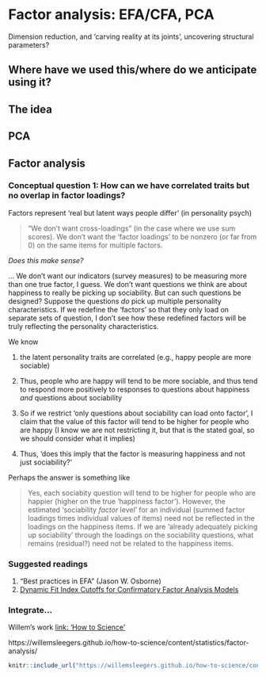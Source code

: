 #  Factor analysis: EFA/CFA, PCA {#factor-descriptive}

Dimension reduction, and 'carving reality at its joints', uncovering structural parameters?


## Where have we used this/where do we anticipate using it?

## The idea



## PCA

## Factor analysis


### Conceptual question 1:  How can we have correlated traits but no overlap in factor loadings?

Factors represent 'real but latent ways people differ' (in personality psych)

> "We don't want cross-loadings" (in the case where we use sum scores). We don't want the 'factor loadings' to be nonzero (or far from 0) on the same items for multiple factors. 

*Does this make sense?*

... We don't want our indicators (survey measures) to be measuring more than one true factor, I guess.  We don't want questions we think are about happiness to really be picking up sociability.  But can such questions be designed? Suppose the questions *do* pick up multiple personality characteristics. If we redefine the 'factors' so that they only load on separate sets of question, I don't see how these redefined factors will be truly reflecting the personality characteristics.


We know

1. the latent personality traits are correlated (e.g., happy people are more sociable)

2. Thus, people who are happy will tend to be more sociable, and thus tend to respond more positively to responses to questions about happiness *and* questions about sociability

3. So if we restrict 'only questions about sociability can load onto factor', I claim that the value of this factor will tend to be higher for people who are happy (I know we are not restricting it, but that is the stated goal, so we should consider what it implies)

4. Thus, 'does this imply that the factor is measuring happiness and not just sociability?'

Perhaps the answer is something like 

> Yes, each sociabity question will tend to be higher for people who are happier (higher on the true 'happiness factor'). However, the estimated 'sociability *factor* level' for an individual (summed factor loadings times individual values of items) need not be reflected in the loadings on the happiness items. If we are 'already adequately picking up sociability' through the loadings on the sociability questions, what remains (residual?) need not be related to the happiness items. 



### Suggested readings

1. "Best practices in EFA" (Jason W. Osborne)
2. [Dynamic Fit Index Cutoffs for Confirmatory Factor Analysis Models](https://psyarxiv.com/v8yru/)


### Integrate...

Willem's work [link: 'How to Science'](https://willemsleegers.github.io/how-to-science/content/statistics/)

https://willemsleegers.github.io/how-to-science/content/statistics/factor-analysis/

```r

knitr::include_url("https://willemsleegers.github.io/how-to-science/content/statistics/factor-analysis/")

```

<!-- Possibly Reinstein's notes (but these are a but unformed and cluttered) -->





